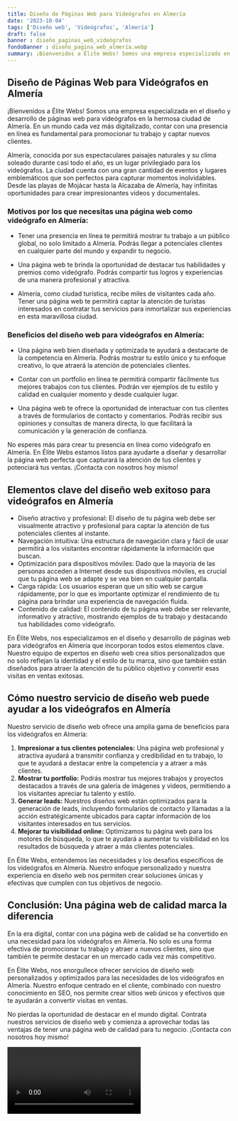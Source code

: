 ```yaml
---
title: Diseño de Páginas Web para Videógrafos en Almería
date: '2023-10-04'
tags: ['Diseño web', 'Videógrafos', 'Almería']
draft: false
banner : diseño_paginas_web_videógrafos
fondoBanner : diseño_pagina_web_almería.webp
summary: ¡Bienvenidos a Élite Webs! Somos una empresa especializada en el diseño y desarrollo de páginas web para videógrafos en la hermosa ciudad de Almería. En un mundo cada vez más digitalizado, contar con una presencia en línea es fundamental para promocionar tu trabajo y captar nuevos clientes. 
---
```


## Diseño de Páginas Web para Videógrafos en Almería

¡Bienvenidos a Élite Webs! Somos una empresa especializada en el diseño y desarrollo de páginas web para videógrafos en la hermosa ciudad de Almería. En un mundo cada vez más digitalizado, contar con una presencia en línea es fundamental para promocionar tu trabajo y captar nuevos clientes. 

Almería, conocida por sus espectaculares paisajes naturales y su clima soleado durante casi todo el año, es un lugar privilegiado para los videógrafos. La ciudad cuenta con una gran cantidad de eventos y lugares emblemáticos que son perfectos para capturar momentos inolvidables. Desde las playas de Mojácar hasta la Alcazaba de Almería, hay infinitas oportunidades para crear impresionantes videos y documentales.

### Motivos por los que necesitas una página web como videógrafo en Almería:

- Tener una presencia en línea te permitirá mostrar tu trabajo a un público global, no solo limitado a Almería. Podrás llegar a potenciales clientes en cualquier parte del mundo y expandir tu negocio.

- Una página web te brinda la oportunidad de destacar tus habilidades y premios como videógrafo. Podrás compartir tus logros y experiencias de una manera profesional y atractiva.

- Almería, como ciudad turística, recibe miles de visitantes cada año. Tener una página web te permitirá captar la atención de turistas interesados en contratar tus servicios para inmortalizar sus experiencias en esta maravillosa ciudad.

### Beneficios del diseño web para videógrafos en Almería:

- Una página web bien diseñada y optimizada te ayudará a destacarte de la competencia en Almería. Podrás mostrar tu estilo único y tu enfoque creativo, lo que atraerá la atención de potenciales clientes.

- Contar con un portfolio en línea te permitirá compartir fácilmente tus mejores trabajos con tus clientes. Podrán ver ejemplos de tu estilo y calidad en cualquier momento y desde cualquier lugar.

- Una página web te ofrece la oportunidad de interactuar con tus clientes a través de formularios de contacto y comentarios. Podrás recibir sus opiniones y consultas de manera directa, lo que facilitará la comunicación y la generación de confianza.

No esperes más para crear tu presencia en línea como videógrafo en Almería. En Élite Webs estamos listos para ayudarte a diseñar y desarrollar la página web perfecta que capturará la atención de tus clientes y potenciará tus ventas. ¡Contacta con nosotros hoy mismo!

<GifSeo />

<Cta />

## Elementos clave del diseño web exitoso para videógrafos en Almería

- Diseño atractivo y profesional: El diseño de tu página web debe ser visualmente atractivo y profesional para captar la atención de tus potenciales clientes al instante.
- Navegación intuitiva: Una estructura de navegación clara y fácil de usar permitirá a los visitantes encontrar rápidamente la información que buscan.
- Optimización para dispositivos móviles: Dado que la mayoría de las personas acceden a Internet desde sus dispositivos móviles, es crucial que tu página web se adapte y se vea bien en cualquier pantalla.
- Carga rápida: Los usuarios esperan que un sitio web se cargue rápidamente, por lo que es importante optimizar el rendimiento de tu página para brindar una experiencia de navegación fluida.
- Contenido de calidad: El contenido de tu página web debe ser relevante, informativo y atractivo, mostrando ejemplos de tu trabajo y destacando tus habilidades como videógrafo.

En Élite Webs, nos especializamos en el diseño y desarrollo de páginas web para videógrafos en Almería que incorporan todos estos elementos clave. Nuestro equipo de expertos en diseño web crea sitios personalizados que no solo reflejan la identidad y el estilo de tu marca, sino que también están diseñados para atraer la atención de tu público objetivo y convertir esas visitas en ventas exitosas.

## Cómo nuestro servicio de diseño web puede ayudar a los videógrafos en Almería

Nuestro servicio de diseño web ofrece una amplia gama de beneficios para los videógrafos en Almería:

1. **Impresionar a tus clientes potenciales:** Una página web profesional y atractiva ayudará a transmitir confianza y credibilidad en tu trabajo, lo que te ayudará a destacar entre la competencia y a atraer a más clientes.
2. **Mostrar tu portfolio:** Podrás mostrar tus mejores trabajos y proyectos destacados a través de una galería de imágenes y videos, permitiendo a los visitantes apreciar tu talento y estilo.
3. **Generar leads:** Nuestros diseños web están optimizados para la generación de leads, incluyendo formularios de contacto y llamadas a la acción estratégicamente ubicados para captar información de los visitantes interesados en tus servicios.
4. **Mejorar tu visibilidad online:** Optimizamos tu página web para los motores de búsqueda, lo que te ayudará a aumentar tu visibilidad en los resultados de búsqueda y atraer a más clientes potenciales.
 
En Élite Webs, entendemos las necesidades y los desafíos específicos de los videógrafos en Almería. Nuestro enfoque personalizado y nuestra experiencia en diseño web nos permiten crear soluciones únicas y efectivas que cumplen con tus objetivos de negocio.

## Conclusión: Una página web de calidad marca la diferencia

En la era digital, contar con una página web de calidad se ha convertido en una necesidad para los videógrafos en Almería. No solo es una forma efectiva de promocionar tu trabajo y atraer a nuevos clientes, sino que también te permite destacar en un mercado cada vez más competitivo.

En Élite Webs, nos enorgullece ofrecer servicios de diseño web personalizados y optimizados para las necesidades de los videógrafos en Almería. Nuestro enfoque centrado en el cliente, combinado con nuestro conocimiento en SEO, nos permite crear sitios web únicos y efectivos que te ayudarán a convertir visitas en ventas.

No pierdas la oportunidad de destacar en el mundo digital. Contrata nuestros servicios de diseño web y comienza a aprovechar todas las ventajas de tener una página web de calidad para tu negocio. ¡Contacta con nosotros hoy mismo!

<Video />

<CtaBot job='Videógrafos' city='Almería'/>

<Gmaps query='Almería+españa+maps' />